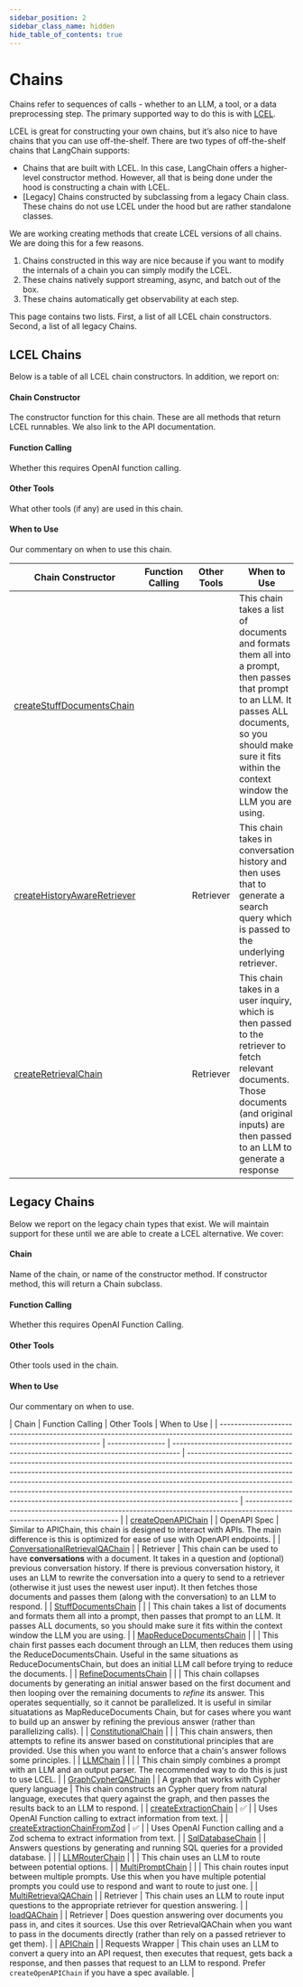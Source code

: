 ```yaml
---
sidebar_position: 2
sidebar_class_name: hidden
hide_table_of_contents: true
---
```


# Chains

Chains refer to sequences of calls - whether to an LLM, a tool, or a data preprocessing step. The primary supported way to do this is with [LCEL](/docs/expression_language).

LCEL is great for constructing your own chains, but it’s also nice to have chains that you can use off-the-shelf. There are two types of off-the-shelf chains that LangChain supports:

- Chains that are built with LCEL. In this case, LangChain offers a higher-level constructor method. However, all that is being done under the hood is constructing a chain with LCEL.
- [Legacy] Chains constructed by subclassing from a legacy Chain class. These chains do not use LCEL under the hood but are rather standalone classes.

We are working creating methods that create LCEL versions of all chains. We are doing this for a few reasons.

1. Chains constructed in this way are nice because if you want to modify the internals of a chain you can simply modify the LCEL.
2. These chains natively support streaming, async, and batch out of the box.
3. These chains automatically get observability at each step.

This page contains two lists. First, a list of all LCEL chain constructors. Second, a list of all legacy Chains.

## LCEL Chains

Below is a table of all LCEL chain constructors. In addition, we report on:

#### Chain Constructor

The constructor function for this chain. These are all methods that return LCEL runnables. We also link to the API documentation.

#### Function Calling

Whether this requires OpenAI function calling.

#### Other Tools

What other tools (if any) are used in this chain.

#### When to Use

Our commentary on when to use this chain.

| Chain Constructor                                                                                                                               | Function Calling | Other Tools | When to Use                                                                                                                                                                                                           |
| ----------------------------------------------------------------------------------------------------------------------------------------------- | ---------------- | ----------- | --------------------------------------------------------------------------------------------------------------------------------------------------------------------------------------------------------------------- |
| [createStuffDocumentsChain](https://api.js.langchain.com/functions/langchain_chains_combine_documents.createStuffDocumentsChain.html)           |                  |             | This chain takes a list of documents and formats them all into a prompt, then passes that prompt to an LLM. It passes ALL documents, so you should make sure it fits within the context window the LLM you are using. |
| [createHistoryAwareRetriever](https://api.js.langchain.com/functions/langchain_chains_history_aware_retriever.createHistoryAwareRetriever.html) |                  | Retriever   | This chain takes in conversation history and then uses that to generate a search query which is passed to the underlying retriever.                                                                                   |
| [createRetrievalChain](https://api.js.langchain.com/functions/langchain_chains_retrieval.createRetrievalChain.html)                             |                  | Retriever   | This chain takes in a user inquiry, which is then passed to the retriever to fetch relevant documents. Those documents (and original inputs) are then passed to an LLM to generate a response                         |

## Legacy Chains

Below we report on the legacy chain types that exist. We will maintain support for these until we are able to create a LCEL alternative. We cover:

#### Chain

Name of the chain, or name of the constructor method. If constructor method, this will return a Chain subclass.

#### Function Calling

Whether this requires OpenAI Function Calling.

#### Other Tools

Other tools used in the chain.

#### When to Use

Our commentary on when to use.

| Chain                                                                                                                       | Function Calling | Other Tools                                                                      | When to Use                                                                                                                                                                                                                                                                                                                                                                                                          |
| --------------------------------------------------------------------------------------------------------------------------- | ---------------- | -------------------------------------------------------------------------------- | -------------------------------------------------------------------------------------------------------------------------------------------------------------------------------------------------------------------------------------------------------------------------------------------------------------------------------------------------------------------------------------------------------------------- | ------------------------------------------------------------------------------------------------------------------------- |
| [createOpenAPIChain](https://api.js.langchain.com/functions/langchain_chains.createOpenAPIChain.html)                       |                  | OpenAPI Spec                                                                     | Similar to APIChain, this chain is designed to interact with APIs. The main difference is this is optimized for ease of use with OpenAPI endpoints.                                                                                                                                                                                                                                                                  |
| [ConversationalRetrievalQAChain](https://api.js.langchain.com/classes/langchain_chains.ConversationalRetrievalQAChain.html) |                  | Retriever                                                                        | This chain can be used to have **conversations** with a document. It takes in a question and (optional) previous conversation history. If there is previous conversation history, it uses an LLM to rewrite the conversation into a query to send to a retriever (otherwise it just uses the newest user input). It then fetches those documents and passes them (along with the conversation) to an LLM to respond. |
| [StuffDocumentsChain](https://api.js.langchain.com/classes/langchain_chains.StuffDocumentsChain.html)                       |                  |                                                                                  | This chain takes a list of documents and formats them all into a prompt, then passes that prompt to an LLM. It passes ALL documents, so you should make sure it fits within the context window the LLM you are using.                                                                                                                                                                                                |
| [MapReduceDocumentsChain](https://api.js.langchain.com/classes/langchain_chains.MapReduceDocumentsChain.html)               |                  |                                                                                  | This chain first passes each document through an LLM, then reduces them using the ReduceDocumentsChain. Useful in the same situations as ReduceDocumentsChain, but does an initial LLM call before trying to reduce the documents.                                                                                                                                                                                   |
| [RefineDocumentsChain](https://api.js.langchain.com/classes/langchain_chains.RefineDocumentsChain.html)                     |                  |                                                                                  | This chain collapses documents by generating an initial answer based on the first document and then looping over the remaining documents to _refine_ its answer. This operates sequentially, so it cannot be parallelized. It is useful in similar situatations as MapReduceDocuments Chain, but for cases where you want to build up an answer by refining the previous answer (rather than parallelizing calls).   |
| [ConstitutionalChain](https://api.js.langchain.com/classes/langchain_chains.ConstitutionalChain.html)                       |                  |                                                                                  | This chain answers, then attempts to refine its answer based on constitutional principles that are provided. Use this when you want to enforce that a chain's answer follows some principles.                                                                                                                                                                                                                        |
| [LLMChain](https://api.js.langchain.com/classes/langchain_chains.LLMChain.html)                                             |                  |                                                                                  |                                                                                                                                                                                                                                                                                                                                                                                                                      | This chain simply combines a prompt with an LLM and an output parser. The recommended way to do this is just to use LCEL. |
| [GraphCypherQAChain](https://api.js.langchain.com/classes/langchain_chains_graph_qa_cypher.GraphCypherQAChain.html)         |                  | A graph that works with Cypher query language                                    | This chain constructs an Cypher query from natural language, executes that query against the graph, and then passes the results back to an LLM to respond.                                                                                                                                                                                                                                                           |
| [createExtractionChain](https://api.js.langchain.com/functions/langchain_chains.createExtractionChain.html)                 | ✅               |                                                                                  | Uses OpenAI Function calling to extract information from text.                                                                                                                                                                                                                                                                                                                                                       |
| [createExtractionChainFromZod](https://api.js.langchain.com/functions/langchain_chains.createExtractionChainFromZod.html)   | ✅               |                                                                                  | Uses OpenAI Function calling and a Zod schema to extract information from text.                                                                                                                                                                                                                                                                                                                                      |
| [SqlDatabaseChain](https://api.js.langchain.com/classes/langchain_chains_sql_db.SqlDatabaseChain.html)                      |                  | Answers questions by generating and running SQL queries for a provided database. |                                                                                                                                                                                                                                                                                                                                                                                                                      |
| [LLMRouterChain](https://api.js.langchain.com/classes/langchain_chains.LLMRouterChain.html)                                 |                  |                                                                                  | This chain uses an LLM to route between potential options.                                                                                                                                                                                                                                                                                                                                                           |
| [MultiPromptChain](https://api.js.langchain.com/classes/langchain_chains.MultiPromptChain.html)                             |                  |                                                                                  | This chain routes input between multiple prompts. Use this when you have multiple potential prompts you could use to respond and want to route to just one.                                                                                                                                                                                                                                                          |
| [MultiRetrievalQAChain](https://api.js.langchain.com/classes/langchain_chains.MultiRetrievalQAChain.html)                   |                  | Retriever                                                                        | This chain uses an LLM to route input questions to the appropriate retriever for question answering.                                                                                                                                                                                                                                                                                                                 |
| [loadQAChain](https://api.js.langchain.com/functions/langchain_chains.loadQAChain.html)                                     |                  | Retriever                                                                        | Does question answering over documents you pass in, and cites it sources. Use this over RetrievalQAChain when you want to pass in the documents directly (rather than rely on a passed retriever to get them).                                                                                                                                                                                                       |
| [APIChain](https://api.js.langchain.com/classes/langchain_chains.APIChain.html)                                             |                  | Requests Wrapper                                                                 | This chain uses an LLM to convert a query into an API request, then executes that request, gets back a response, and then passes that request to an LLM to respond. Prefer `createOpenAPIChain` if you have a spec available.                                                                                                                                                                                        |

